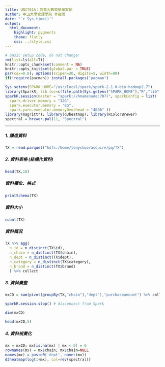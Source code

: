 ```yaml
---
title: UNIT01A：商業大數據簡單案例
author: 中山大學管理學院 卓雍然
date: "`r Sys.time()`"
output: 
  html_document:
    highlight: pygments
    theme: flatly
    css: ../style.css
---
```


```r
# basic setup code, do not change!
rm(list=ls(all=T))
knitr::opts_chunk$set(comment = NA)
knitr::opts_knit$set(global.par = TRUE)
par(cex=0.8); options(scipen=20, digits=5, width=80)
if(!require(pacman)) install.packages("pacman")
```

```r
Sys.setenv(SPARK_HOME="/usr/local/spark/spark-2.1.0-bin-hadoop2.7")
library(SparkR, lib.loc=c(file.path(Sys.getenv("SPARK_HOME"),"R","lib")))
sparkR.session(master = "spark://hnamenode:7077", sparkConfig = list(
  spark.driver.memory = "32G",
  spark.executor.memory = "8G",
  spark.yarn.executor.memoryOverhead = "4096" ))
library(magrittr); library(d3heatmap); library(RColorBrewer)
spectral = brewer.pal(11, "Spectral")
```

<hr>

##### 1. 讀進資料
```r
TX = read.parquet("hdfs:/home/tonychuo/acquire/pq/TX")
```

##### 2. 資料表格 (結構化資料)
```r
head(TX,10)
```

##### 資料欄位、格式
```r
printSchema(TX)
```

##### 資料大小
```r
count(TX)
```

##### 資料概況
```r
TX %>% agg(
  n_id = n_distinct(TX$id), 
  n_chain = n_distinct(TX$chain), 
  n_dept = n_distinct(TX$dept),
  n_category = n_distinct(TX$category),
  n_brand = n_distinct(TX$brand)
  ) %>% collect
```

##### 3. 資料彙整
```r
mxCD = sum(pivot(groupBy(TX,"chain"),"dept"),"purchaseamount") %>% collect 
```

```r
sparkR.session.stop() # disconnect from Spark
```

```r
dim(mxCD)
```
```r
head(mxCD,5)
```

##### 4. 資料視覺化
```r
mx = mxCD; mx[is.na(mx) | mx < 0] = 0
rownames(mx) = mx$chain; mx$chain=NULL
names(mx) = paste0('dept', names(mx))
d3heatmap(log(1+mx), col=rev(spectral))
```


<br>


